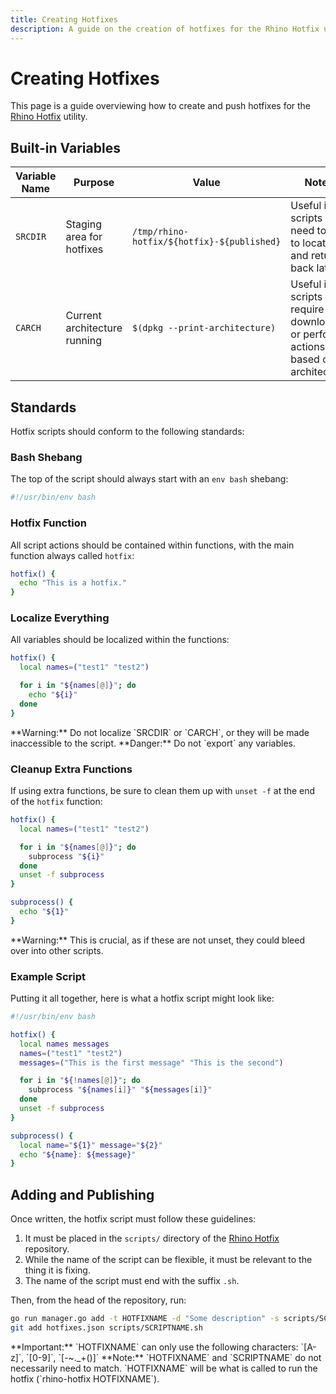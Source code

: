 ```yaml
---
title: Creating Hotfixes
description: A guide on the creation of hotfixes for the Rhino Hotfix utility.
---
```



# Creating Hotfixes

This page is a guide overviewing how to create and push hotfixes for the [Rhino Hotfix](https://github.com/rhino-linux/hotfix) utility.

## Built-in Variables

| Variable Name | Purpose | Value | Notes |
|---------------|---------|-------|-------|
| `SRCDIR` | Staging area for hotfixes | `/tmp/rhino-hotfix/${hotfix}-${published}` | Useful if scripts need to `cd` to locations and return back later |
| `CARCH`  | Current architecture running | `$(dpkg --print-architecture)` | Useful if scripts require downloads or perform actions based on architecture |

## Standards

Hotfix scripts should conform to the following standards:

### Bash Shebang
The top of the script should always start with an `env bash` shebang:
```bash
#!/usr/bin/env bash
```

### Hotfix Function
All script actions should be contained within functions, with the main function always called `hotfix`:
```bash
hotfix() {
  echo "This is a hotfix."
}
```

### Localize Everything
All variables should be localized within the functions:
```bash
hotfix() {
  local names=("test1" "test2")

  for i in "${names[@]}"; do
    echo "${i}"
  done
}
```
<Callout type="warning" emoji="⚠">
  **Warning:** Do not localize `SRCDIR` or `CARCH`, or they will be made inaccessible to the script.
</Callout>
<Callout type="error" emoji="⛌">
  **Danger:** Do not `export` any variables.
</Callout>

### Cleanup Extra Functions
If using extra functions, be sure to clean them up with `unset -f` at the end of the `hotfix` function:
```bash
hotfix() {
  local names=("test1" "test2")

  for i in "${names[@]}"; do
    subprocess "${i}"
  done
  unset -f subprocess
}

subprocess() {
  echo "${1}"
}
```
<Callout type="warning" emoji="⚠">
  **Warning:** This is crucial, as if these are not unset, they could bleed over into other scripts.
</Callout>

### Example Script
Putting it all together, here is what a hotfix script might look like:
```bash
#!/usr/bin/env bash

hotfix() {
  local names messages
  names=("test1" "test2")
  messages=("This is the first message" "This is the second")

  for i in "${!names[@]}"; do
    subprocess "${names[i]}" "${messages[i]}"
  done
  unset -f subprocess
}

subprocess() {
  local name="${1}" message="${2}"
  echo "${name}: ${message}"
}
```

## Adding and Publishing
Once written, the hotfix script must follow these guidelines:
1. It must be placed in the `scripts/` directory of the [Rhino Hotfix](https://github.com/rhino-linux/hotfix) repository.
2. While the name of the script can be flexible, it must be relevant to the thing it is fixing.
3. The name of the script must end with the suffix `.sh`.

Then, from the head of the repository, run:
```bash
go run manager.go add -t HOTFIXNAME -d "Some description" -s scripts/SCRIPTNAME.sh
git add hotfixes.json scripts/SCRIPTNAME.sh
```
<Callout emoji="ⓘ">
  **Important:** `HOTFIXNAME` can only use the following characters: `[A-z]`, `[0-9]`, `[-~._+()]`
</Callout>
<Callout type="info" emoji="✎">
  **Note:** `HOTFIXNAME` and `SCRIPTNAME` do not necessarily need to match. `HOTFIXNAME` will be what is called to run the hotfix (`rhino-hotfix HOTFIXNAME`).
</Callout>
